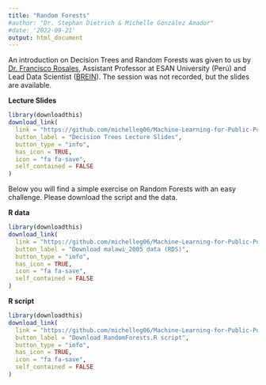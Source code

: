 ```yaml
---
title: "Random Forests"
#author: "Dr. Stephan Dietrich & Michelle González Amador"
#date: '2022-09-21'
output: html_document
---
```


An introduction on Decision Trees and Random Forests was given to us by [Dr. Francisco Rosales](https://www.linkedin.com/in/fraroma/), Assistant Professor at ESAN University (Perú) and Lead Data Scientist ([BREIN](https://www.linkedin.com/company/breinhub/)). The session was not recorded, but the slides are available. 

**Lecture Slides**
```r
library(downloadthis)
download_link(
  link = "https://github.com/michelleg06/Machine-Learning-for-Public-Policy/blob/9f3b1dae00e0ea324c8cfd019304c78a6437afca/ml4pp_c5_fr.pdf",
  button_label = "Decision Trees Lecture Slides",
  button_type = "info",
  has_icon = TRUE,
  icon = "fa fa-save",
  self_contained = FALSE
)
```

Below you will find a simple exercise on Random Forests with an easy challenge. Please download the script and the data.

**R data**

```r
library(downloadthis)
download_link(
  link = "https://github.com/michelleg06/Machine-Learning-for-Public-Policy/blob/main/malawi_2005.RDS",
  button_label = "Download malawi_2005 data (RDS)",
  button_type = "info",
  has_icon = TRUE,
  icon = "fa fa-save",
  self_contained = FALSE
)

```

**R script**

```r
library(downloadthis)
download_link(
  link = "https://github.com/michelleg06/Machine-Learning-for-Public-Policy/blob/main/RandomForests.R",
  button_label = "Download RandomForests.R script",
  button_type = "info",
  has_icon = TRUE,
  icon = "fa fa-save",
  self_contained = FALSE
)

```
